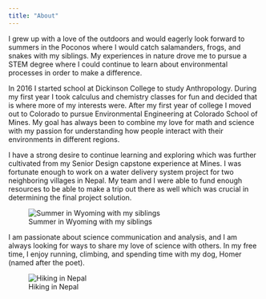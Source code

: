 ```yaml
---
title: "About"
---
```


I grew up with a love of the outdoors and would eagerly look forward to summers in the Poconos where I would catch salamanders, frogs, and snakes with my siblings. My experiences in nature drove me to pursue a STEM degree where I could continue to learn about environmental processes in order to make a difference.

In 2016 I started school at Dickinson College to study Anthropology. During my first year I took calculus and chemistry classes for fun and decided that is where more of my interests were. After my first year of college I moved out to Colorado to pursue Environmental Engineering at Colorado School of Mines. My goal has always been to combine my love for math and science with my passion for understanding how people interact with their environments in different regions.

I have a strong desire to continue learning and exploring which was further cultivated from my Senior Design capstone experience at Mines. I was fortunate enough to work on a water delivery system project for two neighboring villages in Nepal. My team and I were able to fund enough resources to be able to make a trip out there as well which was crucial in determining the final project solution.

![Summer in Wyoming with my siblings](RenderedImage.jpeg)

I am passionate about science communication and analysis, and I am always looking for ways to share my love of science with others. In my free time, I enjoy running, climbing, and spending time with my dog, Homer (named after the poet).

![Hiking in Nepal](IMG_0848.jpeg)
